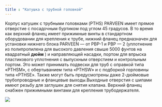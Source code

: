```yaml
---
title : "Катушка с трубной головкой"
---
```


Корпус катушек с трубными головками (PTHS) PARVEEN имеет прямое отверстие с посадочным буртиком под углом 45 градусов. В то время как верхний фланец имеет прижимные винты в стандартном оборудовании для крепления к трубе, нижний фланец предназначен для установки нижнего блока PARVEEN — от PBP-1 и PBP — 2 (уплотнение из полипропилена для высокого давления свыше 5000 фунтов на квадратный **дюйм** ) и направляющей насадки, портом для впрыска пластикового уплотнения с выпускным отверстием и контрольным портом. Это может принимать подвески для труб с оправкой типа «PTHSM», с обертыванием типа «PTHSW» и с подборкой горловины типа «PTHSE». Также могут быть предусмотрены даже 2-дюймовые трубопроводные и фланцевые выходы.Выходные отверстия с шипами имеют резьбу для заглушек для снятия клапана. Верхний фланец снабжен прижимными винтами для крепления трубодержателя.

<img src="./tubing-head.png" />